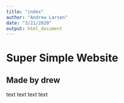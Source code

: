 ```yaml
---
title: "index"
author: "Andrew Larsen"
date: "3/21/2020"
output: html_document
---
```


# Super Simple Website
## Made by drew
text text text text
